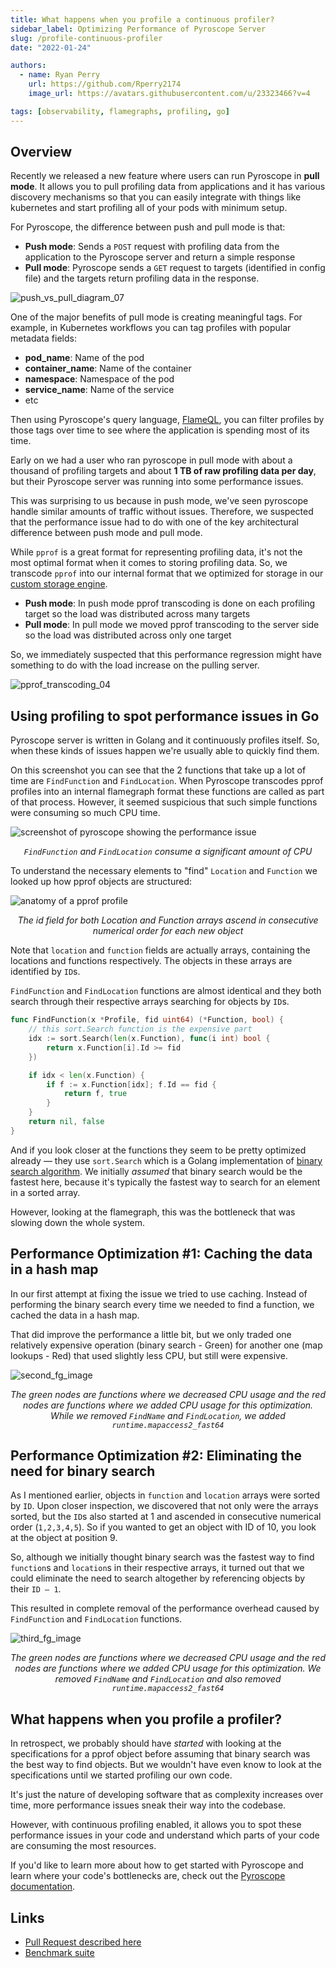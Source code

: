 ```yaml
---
title: What happens when you profile a continuous profiler?
sidebar_label: Optimizing Performance of Pyroscope Server
slug: /profile-continuous-profiler
date: "2022-01-24"

authors:
  - name: Ryan Perry
    url: https://github.com/Rperry2174
    image_url: https://avatars.githubusercontent.com/u/23323466?v=4

tags: [observability, flamegraphs, profiling, go]
---
```


## Overview

Recently we released a new feature where users can run Pyroscope in **pull mode**. It allows you to pull profiling data from applications and it has various discovery mechanisms so that you can easily integrate with things like kubernetes and start profiling all of your pods with minimum setup. 

For Pyroscope, the difference between push and pull mode is that:
- **Push mode**: Sends a `POST` request with profiling data from the application to the Pyroscope server and return a simple response
- **Pull mode**: Pyroscope sends a `GET` request to targets (identified in config file) and the targets return profiling data in the response.

![push_vs_pull_diagram_07](https://user-images.githubusercontent.com/23323466/149289440-564c6e34-03cb-496d-bddc-faa96d075ced.gif)

One of the major benefits of pull mode is creating meaningful tags. For example, in Kubernetes workflows you can tag profiles with popular metadata fields:
- **pod_name**: Name of the pod
- **container_name**: Name of the container
- **namespace**: Namespace of the pod
- **service_name**: Name of the service
- etc

Then using Pyroscope's query language, [FlameQL](/docs/flameql), you can filter profiles by those tags over time to see where the application is spending most of its time.

Early on we had a user who ran pyroscope in pull mode with about a thousand of profiling targets and about **1 TB of raw profiling data per day**, but their Pyroscope server was running into some performance issues. 

This was surprising to us because in push mode, we've seen pyroscope handle similar amounts of traffic without issues. Therefore, we suspected that the performance issue had to do with one of the key architectural difference between push mode and pull mode. 

While `pprof` is a great format for representing profiling data, it's not the most optimal format when it comes to storing profiling data. So, we transcode `pprof` into our internal format that we optimized for storage in our [custom storage engine](/docs/storage-design).
- **Push mode**: In push mode pprof transcoding is done on each profiling target so the load was distributed across many targets
- **Pull mode**: In pull mode we moved pprof transcoding to the server side so the load was distributed across only one target

So, we immediately suspected that this performance regression might have something to do with the load increase on the pulling server.

![pprof_transcoding_04](https://user-images.githubusercontent.com/23323466/150457067-3f62aa87-e05b-48d2-821e-6d2770155f9c.gif)

## Using profiling to spot performance issues in Go

Pyroscope server is written in Golang and it continuously profiles itself. So, when these kinds of issues happen we're usually able to quickly find them.

On this screenshot you can see that the 2 functions that take up a lot of time are `FindFunction` and `FindLocation`. When Pyroscope transcodes pprof profiles into an internal flamegraph format these functions are called as part of that process.
However, it seemed suspicious that such simple functions were consuming so much CPU time.

<div style={{ width: "100%", margin: "auto" }}>

![screenshot of pyroscope showing the performance issue](https://user-images.githubusercontent.com/662636/149874240-438e017e-3c99-457f-963b-9d91d2a586ec.png)

</div>
<center style={{margin:"-15px 20px 20px"}}><i><code>FindFunction</code> and <code>FindLocation</code> consume a significant amount of CPU</i></center>


To understand the necessary elements to "find" `Location` and `Function` we looked up how pprof objects are structured:
<div style={{ width: "100%", margin: "auto", background: "rgba(255,255,255,0.33)", borderRadius: "10px" }}>


![anatomy of a pprof profile](https://user-images.githubusercontent.com/23323466/147887879-84058c51-5be4-4ccc-8c37-6784ddfc577d.png)

</div>
<center style={{margin:"-15px 20px 20px"}}><i>The id field for both Location and Function arrays ascend in consecutive numerical order for each new object</i></center>

Note that `location` and `function` fields are actually arrays, containing the locations and functions respectively. The objects in these arrays are identified by `ID`s.

`FindFunction` and `FindLocation` functions are almost identical and they both search through their respective arrays searching for objects by `ID`s.

```go
func FindFunction(x *Profile, fid uint64) (*Function, bool) {
	// this sort.Search function is the expensive part
	idx := sort.Search(len(x.Function), func(i int) bool {
		return x.Function[i].Id >= fid
	})

	if idx < len(x.Function) {
		if f := x.Function[idx]; f.Id == fid {
			return f, true
		}
	}
	return nil, false
}
```

And if you look closer at the functions they seem to be pretty optimized already — they use `sort.Search` which is a Golang implementation of [binary search algorithm](https://en.wikipedia.org/wiki/Binary_search_algorithm). We initially *assumed* that binary search would be the fastest here, because it's typically the fastest way to search for an element in a sorted array.

However, looking at the flamegraph, this was the bottleneck that was slowing down the whole system.

## Performance Optimization #1: Caching the data in a hash map

In our first attempt at fixing the issue we tried to use caching. Instead of performing the binary search every time we needed to find a function, we cached the data in a hash map.

That did improve the performance a little bit, but we only traded one relatively expensive operation (binary search - Green) for another one (map lookups - Red) that used slightly less CPU, but still were expensive.

<div style={{ width: "100%", margin: "auto" }}>

![second_fg_image](https://user-images.githubusercontent.com/23323466/150471936-05090ee0-a962-4699-94d0-a18f3168f7cc.png)

</div>

<center style={{margin:"-15px 20px 20px"}}><i>The green nodes are functions where we decreased CPU usage and the red nodes are functions where we added CPU usage for this optimization. While we removed <code>FindName</code> and <code>FindLocation</code>, we added <code>runtime.mapaccess2_fast64</code></i></center>

## Performance Optimization #2: Eliminating the need for binary search

As I mentioned earlier, objects in `function` and `location` arrays were sorted by `ID`. Upon closer inspection, we discovered that not only were the arrays sorted, but the `ID`s also started at 1 and ascended in consecutive numerical order (`1,2,3,4,5`). So if you wanted to get an object with ID of 10, you look at the object at position 9.

<!-- (TODO: ask Anton about pprof spec) -->

So, although we initially thought binary search was the fastest way to find `function`s and `location`s in their respective arrays, it turned out that we could eliminate the need to search altogether by referencing objects by their `ID – 1`.

This resulted in complete removal of the performance overhead caused by `FindFunction` and `FindLocation` functions.

<div style={{ width: "100%", margin: "auto" }}>

![third_fg_image](https://user-images.githubusercontent.com/23323466/150475638-d85225d1-030c-4112-ba11-50a0b9e570b1.png)
</div>

<center style={{margin:"-15px 20px 20px"}}><i>The green nodes are functions where we decreased CPU usage and the red nodes are functions where we added CPU usage for this optimization. We removed <code>FindName</code> and <code>FindLocation</code> and also removed <code>runtime.mapaccess2_fast64</code></i></center>

## What happens when you profile a profiler?

In retrospect, we probably should have _started_ with looking at the specifications for a pprof object before assuming that binary search was the best way to find objects.
But we wouldn't have even know to look at the specifications until we started profiling our own code.

It's just the nature of developing software that as complexity increases over time, more performance issues sneak their way into the codebase. 

However, with continuous profiling enabled, it allows you to spot these performance issues in your code and understand which parts of your code are consuming the most resources. 

If you'd like to learn more about how to get started with Pyroscope and learn where your code's bottlenecks are, check out the [Pyroscope documentation](/docs/installing-pyroscope-overview).

## Links

* [Pull Request described here](https://github.com/pyroscope-io/pyroscope/pull/628)
* [Benchmark suite](https://github.com/pyroscope-io/pyroscope/tree/main/benchmark)
